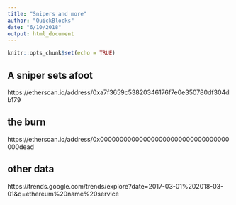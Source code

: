 ```yaml
---
title: "Snipers and more"
author: "QuickBlocks"
date: "6/10/2018"
output: html_document
---
```


```r
knitr::opts_chunk$set(echo = TRUE)
```

## A sniper sets afoot
https://etherscan.io/address/0xa7f3659c53820346176f7e0e350780df304db179

## the burn
https://etherscan.io/address/0x000000000000000000000000000000000000dead

## other data
https://trends.google.com/trends/explore?date=2017-03-01%202018-03-01&q=ethereum%20name%20service